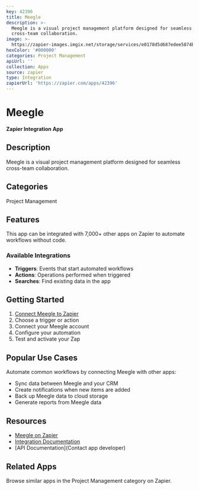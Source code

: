 ```yaml
---
key: 42396
title: Meegle
description: >-
  Meegle is a visual project management platform designed for seamless
  cross-team collaboration.
image: >-
  https://zapier-images.imgix.net/storage/services/e0178d5d687edee5874bbfece1aa2262.png?auto=format%2Ccompress&ixlib=python-3.0.0&q=50
hexColor: '#000000'
categories: Project Management
apiUrl: ''
collection: Apps
source: zapier
type: Integration
zapierUrl: 'https://zapier.com/apps/42396'
---
```

# Meegle

**Zapier Integration App**

## Description

Meegle is a visual project management platform designed for seamless cross-team collaboration.

## Categories

Project Management

## Features

This app can be integrated with 7,000+ other apps on Zapier to automate workflows without code.

### Available Integrations

- **Triggers**: Events that start automated workflows
- **Actions**: Operations performed when triggered
- **Searches**: Find existing data in the app

## Getting Started

1. [Connect Meegle to Zapier](https://zapier.com/apps/42396)
2. Choose a trigger or action
3. Connect your Meegle account
4. Configure your automation
5. Test and activate your Zap

## Popular Use Cases

Automate common workflows by connecting Meegle with other apps:

- Sync data between Meegle and your CRM
- Create notifications when new items are added
- Back up Meegle data to cloud storage
- Generate reports from Meegle data

## Resources

- [Meegle on Zapier](https://zapier.com/apps/42396)
- [Integration Documentation](https://zapier.com/apps/42396/integrations)
- [API Documentation](Contact app developer)

## Related Apps

Browse similar apps in the Project Management category on Zapier.
